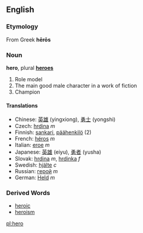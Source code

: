 == English ==
=== Etymology ===
From Greek '''hērōs'''

=== Noun ===
'''hero''', plural '''[[heroes]]'''

#Role model
#The main good male character in a work of fiction 
#Champion

==== Translations ====
*Chinese: [[英雄]] (yingxiong), [[勇士]] (yongshi)
*Czech: [[hrdina]] ''m''
*Finnish: [[sankari]], [[päähenkilö]] (2)
*French: [[héros]] ''m''
*Italian: [[eroe]] ''m''
*Japanese: [[英雄]] (eiyu), [[勇者]] (yusha)
*Slovak: [[hrdina#Slovak|hrdina]] ''m'', [[hrdinka]] ''f''
*Swedish: [[hjälte]] ''c''
*Russian: [[герой]] ''m''
*German: [[Held]] ''m''

=== Derived Words ===
* [[heroic]]
* [[heroism]]

[[pl:hero]]